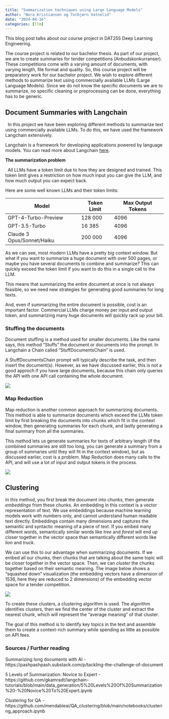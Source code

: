 ```yaml
---
title: "Summarization techniques using Large Language Models"
author: "Nora Kristiansen og Torbjørn Vatnelid"
date: "2024-04-16"
categories: [llm]
---
```


This blog post talks about our course project in DAT255 Deep Learning Engineering.

The course project is related to our bachelor thesis. As part of our project, we are to create summaries for tender competitions (Anbudskonkurranser). These competitions come with a varying amount of documents, with varying length, file format and quality. So, this course project will be preparatory work for our bachelor project. We wish to explore different methods to summarize text using commercially available LLMs (Large Language Models). Since we do not know the specific documents we are to summarize, no specific cleaning or preprocessing can be done, everything has to be generic.

## Document Summaries with Langchain

&nbsp; In this project we have been exploring different methods to summarize text using commercially available LLMs. To do this, we have used the framework Langchain extensively.

Langchain is a framework for developing applications powered by language models. You can read more about Langchain [here](https://python.langchain.com/docs/get_started/introduction).

**The summarization problem**

&nbsp; All LLMs have a token limit due to how they are designed and trained. This token limit gives a restriction on how much input you can give the LLM, and how much output you can expect back.

Here are some well known LLMs and their token limits:

| Model                      | Token Limit | Max Output Tokens |
|----------------------------|----------------|-------------------|
| GPT-4-Turbo-Preview        | 128 000        | 4096              |
| GPT-3.5-Turbo              | 16 385         | 4096              |
| Claude 3 Opus/Sonnet/Haiku | 200 000        | 4096              |

As we can see, most modern LLMs have a pretty big context window. But what if you want to summarize a huge document with over 500 pages, or maybe you have several documents to combine and summarize? This can quickly exceed the token limit if you want to do this in a single call to the LLM.

This means that summarizing the entire document at once is not always feasible, so we need new strategies for generating good summaries for long texts.

And, even if summarizing the entire document is possible, cost is an important factor. Commercial LLMs charge money per input and output token, and summarizing many huge documents will quickly rack up your bill.

### Stuffing the documents

Document stuffing is a method used for smaller documents. Like the name says, this method "Stuffs" the document or documents into the prompt. In Langchain a Chain called "StuffDocumentsChain" is used.

 A StuffDocumentsChain prompt will typically describe the task, and then insert the document(s). However, as we have discussed earlier, this is not a good approch if you have large documents, because this chain only queries the API with one API call containing the whole document.

![](stuff_chain.jpg)

### Map Reduction

Map reduction is another common approach for summarizing documents. This method is able to summarize documents which exceed the LLMs token limit by first breaking the documents into chunks which fit in the context window, then generating summaries for each chunk, and lastly generating a final summary from all the summaries.

This method lets us generate summaries for texts of arbitrary length (if the combined summaries are still too long, you can generate a summary from a group of summaries until they will fit in the context window), but as discussed earlier, cost is a problem. Map Reduction does many calls to the API, and will use a lot of input and output tokens in the process.

![](map_reduce_chain.webp)

## Clustering

In this method, you first break the document into chunks, then generate *embeddings* from these chunks. An embedding in this context is a vector representation of text. We use embeddings because machine learning models work with numbers only, and cannot understand human readable text directly. Embeddings contain many dimensions and captures the semantic and syntactic meaning of a piece of text. If you embed many different words, semantically similar words like *tree* and *forest* will end up closer together in the vector space than semantically different words like *lion* and *truck*.

We can use this to our advantage when summarizing documents. If we embed all our chunks, then chunks that are talking about the same topic will be closer together in the vector space. Then, we can *cluster* the chunks together based on their semantic meaning. The image below shows a "squashed down" visualization (the embedding vectors have a dimension of 1536, here they are reduced to 2 dimensions) of the embedding vector space for a tender competition. 

![](nord_clusters.png)

To create these clusters, a clustering algorithm is used. The algorithm identifies clusters, then we find the center of the cluster and extract the nearest chunk, which will represent the "average meaning" of that cluster.

The goal of this method is to identify key topics in the text and assemble them to create a context-rich summary while spending as little as possible on API fees.

### Sources / Further reading

Summarizing long documents with AI - https://pashpashpash.substack.com/p/tackling-the-challenge-of-document

5 Levels of Summarization: Novice to Expert - https://github.com/gkamradt/langchain-tutorials/blob/main/data_generation/5%20Levels%20Of%20Summarization%20-%20Novice%20To%20Expert.ipynb

Clustering for QA - https://github.com/mendableai/QA_clustering/blob/main/notebooks/clustering_approach.ipynb